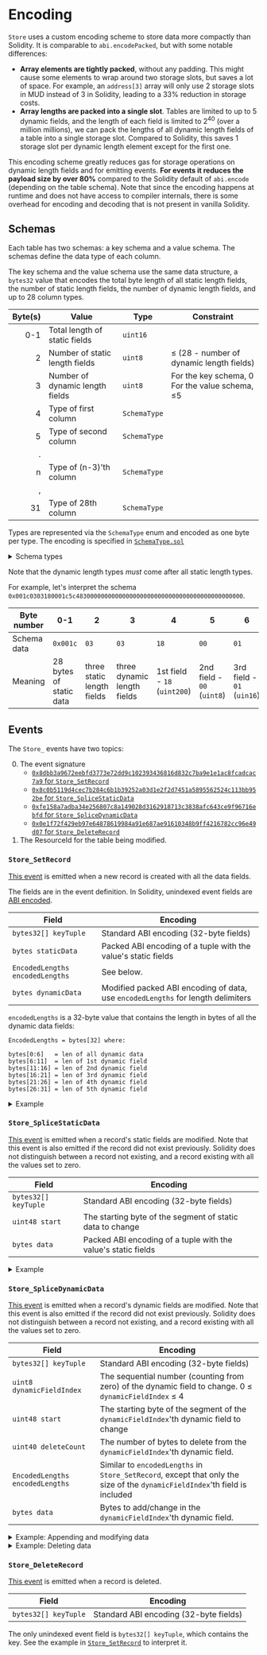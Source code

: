 
# Encoding

`Store` uses a custom encoding scheme to store data more compactly than Solidity.
It is comparable to `abi.encodePacked`, but with some notable differences:

- **Array elements are tightly packed**, without any padding.
  This might cause some elements to wrap around two storage slots, but saves a lot of space.
  For example, an `address[3]` array will only use 2 storage slots in MUD instead of 3 in Solidity, leading to a 33% reduction in storage costs.
- **Array lengths are packed into a single slot**.
  Tables are limited to up to 5 dynamic fields, and the length of each field is limited to 2<sup>40</sup> (over a million millions), we can pack the lengths of all dynamic length fields of a table into a single storage slot.
  Compared to Solidity, this saves 1 storage slot per dynamic length element except for the first one.

This encoding scheme greatly reduces gas for storage operations on dynamic length fields and for emitting events.
**For events it reduces the payload size by over 80%** compared to the Solidity default of `abi.encode` (depending on the table schema).
Note that since the encoding happens at runtime and does not have access to compiler internals, there is some overhead for encoding and decoding that is not present in vanilla Solidity.

## Schemas

Each table has two schemas: a key schema and a value schema.
The schemas define the data type of each column.

The key schema and the value schema use the same data structure, a `bytes32` value that encodes the total byte length of all static length fields, the number of static length fields, the number of dynamic length fields, and up to 28 column types.

| Byte(s) | Value                           | Type     | Constraint |
| ------: | ------------------------------- | -------- | ---------- | 
| 0-1     | Total length of static fields   | `uint16` | 
| 2       | Number of static length fields  | `uint8`  | ≤ (28 - number of dynamic length fields)    
| 3       | Number of dynamic length fields | `uint8`  | For the key schema, 0 <br /> For the value schema, ≤5
| 4       | Type of first column            | `SchemaType`
| 5       | Type of second column           | `SchemaType`
| .
| n       | Type of (n-3)'th column | `SchemaType`
| ,
| 31      | Type of 28th column | `SchemaType`

Types are represented via the `SchemaType` enum and encoded as one byte per type.
The encoding is specified in [`SchemaType.sol`](https://github.com/latticexyz/mud/blob/main/packages/schema-type/src/solidity/SchemaType.sol)

<details>

<summary>Schema types</summary>

| Value (hex) | Value (dec) | Type                |
| ----------: | ----------: | ------------------- | 
| 0x00≤n≤0x1F | 0≤n≤31      | `uint<8n(+1)>`      |
| 0x20≤n≤0x3F | 32≤n≤63     | `int<8(n-31)>`      |
| 0x40≤n≤0x5F | 64≤n≤95     | `bytes<n-63>`       |
| 0x60        | 96          | `bool`              |
| 0x61        | 97          | `address`           |
| 0x62≤n≤0x81 | 98≤n≤129    | `uint<8(n-97)>[]`   |
| 0x82≤n≤0xA1 | 130≤n≤161   | `int<8(n-129)>[]`   |
| 0xA2≤n≤0xC1 | 162≤n≤193   | `bytes<8(n-161)>[]` |
| 0xC2        | 194         | `bool[]`            |
| 0xC3        | 195         | `address[]`         |
| 0xC4        | 196         | `bytes`             |
| 0xC5        | 197         | `string`            |

</details>

Note that the dynamic length types *must* come after all static length types.

For example, let's interpret the schema `0x001c0303180001c5c48300000000000000000000000000000000000000000000`.

| Byte number | 0-1      |  2   |  3   |  4   |  5   | 6    | 7    |  8   | 9    | 10-31   |
| ----------- | -------- | ---- | ---- | ---- | ---- | ---- | ---- | ---- | ---- | ------- |
| Schema data | `0x001c` | `03` | `03` | `18` | `00` | `01` | `c5` | `c4` | `83` | `0...0` |
| Meaning     | 28 bytes of static data | three static length fields | three dynamic length fields | 1st field - `18` (`uint200`) | 2nd field - `00` (`uint8`) | 3rd field - `01` (`uin16`) | 4th field - `c5` (`string`) | 5th field - `c4` (`bytes`) | 6th field - `83` (`int16[]`) | No other fields |


## Events

The `Store_` events have two topics:

0. The event signature
   - [`0x8dbb3a9672eebfd3773e72dd9c102393436816d832c7ba9e1e1ac8fcadcac7a9` for `Store_SetRecord`](https://www.4byte.directory/event-signatures/?bytes_signature=0x8dbb3a9672eebfd3773e72dd9c102393436816d832c7ba9e1e1ac8fcadcac7a9)
   - [`0x8c0b5119d4cec7b284c6b1b39252a03d1e2f2d7451a5895562524c113bb952be` for `Store_SpliceStaticData`](https://www.4byte.directory/event-signatures/?bytes_signature=0x8c0b5119d4cec7b284c6b1b39252a03d1e2f2d7451a5895562524c113bb952be)
   - [`0xfe158a7adba34e256807c8a149028d3162918713c3838afc643ce9f96716ebfd` for `Store_SpliceDynamicData`](https://www.4byte.directory/event-signatures/?bytes_signature=0xfe158a7adba34e256807c8a149028d3162918713c3838afc643ce9f96716ebfd)
   - [`0x0e1f72f429eb97e64878619984a91e687ae91610348b9ff4216782cc96e49d07` for `Store_DeleteRecord`](https://www.4byte.directory/event-signatures/?bytes_signature=0x0e1f72f429eb97e64878619984a91e687ae91610348b9ff4216782cc96e49d07)
1. The ResourceId for the table being modified.

### `Store_SetRecord`

[This event](https://github.com/latticexyz/mud/blob/main/packages/store/src/IStoreEvents.sol#L18-L32) is emitted when a new record is created with all the data fields.

The fields are in the event definition. 
In Solidity, unindexed event fields are [ABI encoded](https://docs.soliditylang.org/en/latest/abi-spec.html#formal-specification-of-the-encoding).

| Field                           | Encoding                                       |
| ------------------------------- | ---------------------------------------------- |
| `bytes32[] keyTuple`            | Standard ABI encoding (32-byte fields)
| `bytes staticData`              | Packed ABI encoding of a tuple with the value's static fields
| `EncodedLengths encodedLengths` | See below.
| `bytes dynamicData`             | Modified packed ABI encoding of data, use `encodedLengths` for length delimiters

`encodedLengths` is a 32-byte value that contains the length in bytes of all the dynamic data fields:

```
EncodedLengths = bytes[32] where:

bytes[0:6]   = len of all dynamic data
bytes[6:11]  = len of 1st dynamic field
bytes[11:16] = len of 2nd dynamic field
bytes[16:21] = len of 3rd dynamic field
bytes[21:26] = len of 4th dynamic field
bytes[26:31] = len of 5th dynamic field
```

<details>

<summary>Example</summary>

For example, we have a table with this definition:

```typescript
    Complicated: {
       schema: {
         key1: "uint200",
         key2: "uint8",
         val1: "uint200",
         val2: "uint8",
         val3: "uint16",         
         dyn1: "string",
         dyn2: "bytes",
         dyn3: "int16[]",
       },
       key: ["key1", "key2"],
    },
```

And we want to understand this data:

| Word | Data | 
| ---: | ---- |
| 0    | `0x0000000000000000000000000000000000000000000000000000000000000080`
| 1    | `0x00000000000000000000000000000000000000000000000000000000000000e0`
| 2    | `0x0000000000000000000000000000060000000005000000000500000000000010`
| 3    | `0x0000000000000000000000000000000000000000000000000000000000000120`
| 4    | `0x0000000000000000000000000000000000000000000000000000000000000002`
| 5    | `0x00000000000000000000000000000000000000000000000000000000000060a7`
| 6    | `0x0000000000000000000000000000000000000000000000000000000000000002`
| 7    | `0x000000000000000000000000000000000000000000000000000000000000001c`
| 8    | `0x00000000000000000000000000000000000000000000000bad04600d00000000`
| 9    | `0x0000000000000000000000000000000000000000000000000000000000000010`
| 10   | `0x68656c6c6f776f726c6400010002000300000000000000000000000000000000`

The first four 256-bit words correspond to the four unindexed event fields.

| Word | Event field                     | Data        | 
| ---: | ------------------------------- | ----------- | 
| 0    | `bytes32[] keyTuple`            | `0x0...080` |  
| 1    | `bytes staticData`              | `0x0...0e0` |  
| 2    | `EncodedLengths encodedLengths` | `0x0000000000000000000000000000060000000005000000000500000000000010` |
| 3    | `bytes dynamicData`             | `0x0...0120` |

ABI encoding starts with one 32-byte word per field.
If the field is static, the word contains that value.
If the field is dynamic, the word contains an offset into where the field data starts.

| Event field          | Starting byte       | Words in the data 
| -------------------- | ------------------: | -----------------:
| `bytes32[] keyTuple` | 0x80 = 128 = 4*32   | 4-6
| `bytes staticData`   | 0xE0 = 224 = 7*32   | 7-8
| `bytes dynamicData`  |0x120 = 288 = 9*32   | 9-10 

**`bytes32[] keyTuple`**

| Word | Data | 
| ---: | ----: |
| 4    | `0x0......02`
| 5    | `0x0...060a7`
| 6    | `0x0......02`


This is a variable-length array. 
The first word is the array length, followed by the values.
The key fields are treated internally as 32-byte values, so every value takes 32 bytes.
This gives us

| Record field | Value |
| ------------ | ----: |
| `key1`       | 0x60A7 |
| `key2`       | 2 |

**`bytes staticData`**

This is the static data (the static fields that are not in the key).

| Word | Data | 
| ---: | ---- |
| 7    | `0x0...01c`
| 8    | `0x00000000000000000000000000000000000000000000000bad 04 600d 00000000`

Because the type is an unspecified number of bytes, the first 32-byte word is the length.
In this case, the length is `0x1C=28`.
This means that only the first (most significant) 28 bytes of word 8 are meaningful.
The other four are zero.

Going back to the schema, we see that there are three static data fields:

```typescript
         val1: "uint200",
         val2: "uint8",
         val3: "uint16",
```

The first one is `200 bits = 25 bytes`, the second one is `8 bits = 1 byte`, and the third is `16 bits = 2 bytes`.
They are written consecutively, so 

| Record field | Value |
| ------------ | ----: |
| `val1`       | 0xBAD |
| `val2`       | 4 |
| `val3`       | 0x600D |

**`EncodedLengths encodedLengths`**

[This is the definition of the `EncodedLengths` type](https://github.com/latticexyz/mud/blob/main/packages/store/src/EncodedLengths.sol).

| Bytes   | 0x1F-0x1B | 0x1A-0x16 | 0x15-0x11 | 0x10-0x0C | 0x0B-0x07 | 0x06-0x00
| ------- | --------- | --------- | --------- | --------- | --------- | ---------
| Value   | 0x0...0   | 0x0...0   | 0x0...06  | 0x0...05  | 0x0...05  | 0x0...010
| Length (in bytes) of | 5th dynamic field | 4th dynamic field | 3rd dynamic field | 2nd dynamic field | 1st dynamic field | all dynamic fields together

This is the dynamic field part of the schema:

```typescript
         dyn1: "string",
         dyn2: "bytes",
         dyn3: "int16[]",
```

Here we see that the first five bytes of the dynamic data are going to be `dyn1`, the next five `dyn2`, and the final six `dyn3`.
The total length is `0x10 = 16`.

**`bytes dynamicData`**

| Word | Data | 
| ---: | ---- |
| 9    | `0x0000000000000000000000000000000000000000000000000000000000000010`
| 10   | `0x68656c6c6f 776f726c64 000100020003 00000000000000000000000000000000`

This value is also `bytes`, so the first word is the length of the data, in this case `0x10=16`.
Combining this with the encoded lengths information, we get these values:

| Record field | Value  |
| ------------ | -----: |
| `dyn1`       | `0x68656c6c6f`
| `dyn2`       | `0x776f726c64`
| `dyn3`       | `0x00100020003`

To interpret the values we need to get the types from the schema. 

| Record field | Field type | Value |
| ------------ | -----------| ----- |
| `dyn1`       | `string`   | hello
| `dyn2`       | `bytes`    | `0x776f726c64` (= world)
| `dyn3`       | `int16[]`  | [1,2,3]

</details>

### `Store_SpliceStaticData`

[This event](https://github.com/latticexyz/mud/blob/main/packages/store/src/IStoreEvents.sol#L34-L43) is emitted when a record's static fields are modified.
Note that this event is also emitted if the record did not exist previously. 
Solidity does not distinguish between a record not existing, and a record existing with all the values set to zero.

| Field                           | Encoding                                       |
| ------------------------------- | ---------------------------------------------- |
| `bytes32[] keyTuple`            | Standard ABI encoding (32-byte fields)
| `uint48 start`                  | The starting byte of the segment of static data to change 
| `bytes data`                    | Packed ABI encoding of a tuple with the value's static fields

<details>

<summary>Example</summary>

Using the same table definition as with `Store_SetRecord`, we want to understand this data:

| Word | Data | 
| ---: | ---- |
| 0 | `0x0000000000000000000000000000000000000000000000000000000000000060`
| 1 | `0x0000000000000000000000000000000000000000000000000000000000000019`
| 2 | `0x00000000000000000000000000000000000000000000000000000000000000c0`
| 3 | `0x0000000000000000000000000000000000000000000000000000000000000002`
| 4 | `0x00000000000000000000000000000000000000000000000000000000000060a7`
| 5 | `0x0000000000000000000000000000000000000000000000000000000000000003`
| 6 | `0x0000000000000000000000000000000000000000000000000000000000000001`
| 7 | `0xff00000000000000000000000000000000000000000000000000000000000000`

The first three 256-bit words correspond to the three unindexed event fields.

| Word | Event field                     | Data         | 
| ---: | ------------------------------- | ------------ | 
| 0    | `bytes32[] keyTuple`            | `0x00...60` |  
| 1    | `uint48 start`                  | `0x00...19` |  
| 2    | `bytes data`                    | `0x00...C0` |

`keyTuple` is interpreted the same way it is in `Store_SetRecord`.

**`uint48 start`**

`start` is `0x19 = 25`. 

Going back to the schema, we see that there are three static data fields:

```typescript
         val1: "uint200",
         val2: "uint8",
         val3: "uint16",
```

Starting from zero, this means that `val1` is bytes 0-24, `val2` is byte 25, and `val3` is bytes 26-27.
We are changing from byte 25, so `val1`'s value stays the same.

**`bytes data`**

This data starts at word six (byte `0xC0 = 192 = 32*6`).

| Word | Data | 
| ---: | ---- |
| 6 | `0x0...01`
| 7 | `0xff 0...0`

The first word of this field, word 6, tells us that we are only changing one byte of the data, so we aren't changing `val3` either.
The first byte of word 7, the only one that matters, is `0xFF`.
This is the new value of `val2`.

</details>

### `Store_SpliceDynamicData`

[This event](https://github.com/latticexyz/mud/blob/main/packages/store/src/IStoreEvents.sol#L45-L64) is emitted when a record's dynamic fields are modified.
Note that this event is also emitted if the record did not exist previously. 
Solidity does not distinguish between a record not existing, and a record existing with all the values set to zero.

| Field                           | Encoding                                       |
| ------------------------------- | ---------------------------------------------- |
| `bytes32[] keyTuple`            | Standard ABI encoding (32-byte fields)
| `uint8 dynamicFieldIndex`       | The sequential number (counting from zero) of the dynamic field to change. 0 ≤ `dynamicFieldIndex` ≤ 4
| `uint48 start`                  | The starting byte of the segment of the `dynamicFieldIndex`'th dynamic field to change
| `uint40 deleteCount`            | The number of bytes to delete from the `dynamicFieldIndex`'th dynamic field.
| `EncodedLengths encodedLengths` | Similar to `encodedLengths` in `Store_SetRecord`, except that only the size of the `dynamicFieldIndex`'th field is included
| `bytes data`             | Bytes to add/change in the `dynamicFieldIndex`'th dynamic field.

<details>

<summary>Example: Appending and modifying data</summary>

Using the same table definition as with `Store_SetRecord`, we want to understand this data.
Note that the log entry by itself does not tell us if we are appending data or modifying an existing value.
It only tells us that we are changing the data in bytes six and seven, not whether there is already data there or not.

| Word | Data | 
| ---: | ---- |
|  0 | `0x00000000000000000000000000000000000000000000000000000000000000c0`
|  1 | `0x0000000000000000000000000000000000000000000000000000000000000002`
|  2 | `0x0000000000000000000000000000000000000000000000000000000000000006`
|  3 | `0x0000000000000000000000000000000000000000000000000000000000000000`
|  4 | `0x0000000000000000000000000000080000000000000000000000000000000008`
|  5 | `0x0000000000000000000000000000000000000000000000000000000000000120`
|  6 | `0x0000000000000000000000000000000000000000000000000000000000000002`
|  7 | `0x00000000000000000000000000000000000000000000000000000000000060a7`
|  8 | `0x0000000000000000000000000000000000000000000000000000000000000005`
|  9 | `0x0000000000000000000000000000000000000000000000000000000000000002`
| 10 | `0x1234000000000000000000000000000000000000000000000000000000000000`

The first six 256-bit words correspond to the unindexed event fields.

| Word | Event field                     | Data         | 
| ---: | ------------------------------- | ------------ | 
| 0    | `bytes32[] keyTuple`            | `0x00...c0`  |
| 1    | `uint8 dynamicFieldIndex`       | `0x00...02`  |
| 2    | `uint48 start`                  | `0x00...06`  |
| 3    | `uint40 deleteCount`            | `0x00...00`  |
| 4    | `EncodedLengths encodedLengths` | `0x0000000000 0000000000 0000000008 0000000000 0000000000 00000000000008`
| 5    | `bytes data`                    | `0x00...120` |

`keyTuple` is interpreted the same way it is in `Store_SetRecord`.

**`uint8 dynamicFieldIndex`**

The index of the dynamic field we are modifying.
The value here is two.
Counting from zero it is the third schema field.

```typescript
         dyn3: "int16[]",
```

**`uint48 start`**

The byte at which we start the change.
Here is it byte six.
The effect on the length of the data depends on what we are doing.
If we are appending data, we would have six bytes now (three values) and add to them.
If we are modifying data, we should have at least eight bytes now (four values), and we modify the fourth value (`dyn3[3]`).

**`uint40 deleteCount`**

The number of bytes we delete.
In this case, zero. 

**`EncodedLengths encodedLengths`**

The encoded lengths in the data after the change (if they change).
This value tells us that only the third field changes, and that it will be eight bytes long.

**`bytes data`**

This value starts at byte `0x120 = 288 = 9*32`, or word nine.

| Word | Data | 
| ---: | ---- |
|  9   | `0x0000000000000000000000000000000000000000000000000000000000000002`
| 10   | `0x1234 000000000000000000000000000000000000000000000000000000000000`

Again, the first word of the `bytes` value tells us how many bytes we have (two).
The second gives us the value we are adding, in this case `0x1234`.

</details>


<details>

<summary>Example: Deleting data</summary>

Using the same table definition as with `Store_SetRecord`, we want to understand this data:

| Word | Data | 
| ---: | ---- |
|  0 | `0x00000000000000000000000000000000000000000000000000000000000000c0`
|  1 | `0x0000000000000000000000000000000000000000000000000000000000000002`
|  2 | `0x0000000000000000000000000000000000000000000000000000000000000006`
|  3 | `0x0000000000000000000000000000000000000000000000000000000000000002`
|  4 | `0x0000000000000000000000000000060000000000000000000000000000000006`
|  5 | `0x0000000000000000000000000000000000000000000000000000000000000120`
|  6 | `0x0000000000000000000000000000000000000000000000000000000000000002`
|  7 | `0x00000000000000000000000000000000000000000000000000000000000060a7`
|  8 | `0x0000000000000000000000000000000000000000000000000000000000000005`
|  9 | `0x0000000000000000000000000000000000000000000000000000000000000000`

The first six 256-bit words correspond to the unindexed event fields.

| Word | Event field                     | Data         | 
| ---: | ------------------------------- | ------------ | 
| 0    | `bytes32[] keyTuple`            | `0x00...c0`  |
| 1    | `uint8 dynamicFieldIndex`       | `0x00...02`  |
| 2    | `uint48 start`                  | `0x00...06`  |
| 3    | `uint40 deleteCount`            | `0x00...02`  |
| 4    | `EncodedLengths encodedLengths` | `0x0000000000000000000000000000060000000000000000000000000000000006`
| 5    | `bytes data`                    | `0x00...120` |

This is very similar to appending or modifying data, except that `deleteCount` has a value.
This is the number of bytes we are deleting, two (a single array element).
Combining this with the `start` value of six, we are deleting bytes six and seven.

The other difference is that word 9 is zero - there is a `bytes data` value, but it is empty.

</details>

### `Store_DeleteRecord`

[This event](https://github.com/latticexyz/mud/blob/main/packages/store/src/IStoreEvents.sol#L66-L71) is emitted when a record is deleted.

| Field                           | Encoding                                       |
| ------------------------------- | ---------------------------------------------- |
| `bytes32[] keyTuple`            | Standard ABI encoding (32-byte fields)

The only unindexed event field is `bytes32[] keyTuple`, which contains the key.
See the example in [`Store_SetRecord`](#store_setrecord) to interpret it.

